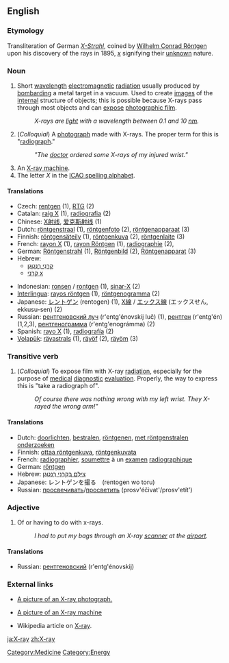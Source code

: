 ==English==
=== Etymology ===
Transliteration of German ''[[X-Strahl]]'', coined by [[Wilhelm_R%F6ntgen|Wilhelm Conrad Röntgen]] upon his discovery of the rays in 1895, ''[[x]]'' signifying their [[unknown]] nature.

===Noun===
{{en-noun}}
# Short [[wavelength]] [[electromagnetic]] [[radiation]] usually produced by [[bombard]]ing a metal target in a vacuum. Used to create [[image]]s of the [[internal]] structure of objects; this is possible because X-rays pass through most objects and can [[expose]] [[photographic film]].
#: ''X-rays are [[light]] with a wavelength between 0.1 and 10 [[nm]].''
# (''Colloquial'') A [[photograph]] made with X-rays.  The proper term for this is "[[radiograph]]."
#:'' "The [[doctor]] ordered some X-rays of my injured wrist." ''
# An [[X-ray machine]]. 
# The letter ''X'' in the [[ICAO spelling alphabet]].

==== Translations ====
{{top}}
*Czech: [[rentgen]] {{m}} (1), [[RTG]] {{n}} (2)
*Catalan: [[raig X]] {{m}} (1), [[radiografia]] {{f}} (2)
*Chinese: [[X射线]], [[爱克斯射线]] (1)
*Dutch: [[röntgenstraal]] {{f}} (1), [[röntgenfoto]] {{f}} (2), [[röntgenapparaat]] {{n}} (3)
*Finnish: [[röntgensäteily]] (1), [[röntgenkuva]] (2), [[röntgenlaite]] (3)
*French: [[rayon X]] {{m}} (1), [[rayon Röntgen]] {{m}} (1), [[radiographie]] {{f}} (2), 
*German: [[Röntgenstrahl]] {{m}} (1), [[Röntgenbild]] {{n}} (2), [[Röntgenapparat]] {{m}} (3)
*Hebrew:
**[[קרני רנטגן|קַרנֵי רֶנְטְגֶן]]
**[[קַרנֵי x|קרני x]]<!-- x should render at the end which is to the left! -->
{{mid}}
*Indonesian: [[ronsen]] / [[rontgen]] (1), [[sinar-X]] (2)
*[[Interlingua]]: [[rayos röntgen]] (1), [[röntgenogramma]] (2)
*Japanese: [[レントゲン]] (rentogen) (1), [[X線]] / [[エックス線]] (エックスせん, ekkusu-sen) (2)
*Russian: [[рентгеновский луч]] (r'entg'énovskij luč) {{m}} (1), [[рентген]] (r'entg'én) {{m}} (1,2,3), [[рентгенограмма]] (r'entg'enográmma) {{f}} (2)
*Spanish: [[rayo X]] {{m}} (1), [[radiografía]] {{f}} (2)
*[[Volapük]]: [[räyastrals]] (1), [[räyöf]] (2), [[räyöm]] (3)
{{bottom}}

===Transitive verb===
{{en-verb}}
# (''Colloquial'') To expose film with X-ray [[radiation]], especially for the purpose of [[medical]] [[diagnostic]] [[evaluation]].  Properly, the way to express this is "take a radiograph of".
#:''Of course there was nothing wrong with my left wrist. They X-rayed the wrong arm!"''

==== Translations ====
*Dutch: [[doorlichten]], [[bestralen]], [[röntgenen]], [[met röntgenstralen onderzoeken]]
*Finnish: [[ottaa röntgenkuva]], [[röntgenkuvata]]
*French: [[radiographier]], [[soumettre]] à un [[examen]] [[radiographique]]
*German: [[röntgen]]
*Hebrew: [[צילם בקרני רנטגן|צִילֵּם בְּקַרְנֵי רֶנְטְגֶן]]
*Japanese: レントゲンを撮る　(rentogen wo toru)
*Russian: [[просвечивать]]/[[просветить]] (prosv'éčivat'/prosv'etít')

===Adjective===
{{en-adj|-}}
# Of or having to do with x-rays.
#: ''I had to put my bags through an X-ray [[scanner]] at the [[airport]].''

====Translations====
{{top}}
{{mid}}
*Russian: [[рентгеновский]] (r'entg'énovskij)
{{bottom}}

===External links===
* [http://www.onlinetelemedicine.com/html/product/sam_images/X-Ray.jpg A picture of an X-ray photograph.]

* [http://www.miami-med.com/images/X-RAY-URS_Sinus-SM.jpg A picture of an X-ray machine]

* Wikipedia article on [[w:X-ray|X-ray]].

[[Category:Medicine]]
[[Category:Energy]]

[[ja:X-ray]]
[[zh:X-ray]]